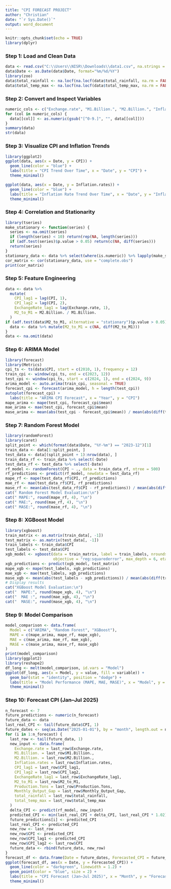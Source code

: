---
title: "CPI FORECAST PROJECT"
author: "Christian"
date: "`r Sys.Date()`"
output: word_document
---

```{r setup, include=FALSE}
knitr::opts_chunk$set(echo = TRUE)
library(dplyr)
```

### Step 1: Load and Clean Data

```{r}
data <- read.csv("C:\\Users\\NISR\\Downloads\\data1.csv", na.strings = ".")
data$Date <- as.Date(data$Date, format="%m/%d/%Y")
library(zoo)
data$total_rainfall <- na.locf(na.locf(data$total_rainfall, na.rm = FALSE), fromLast = TRUE)
data$total_temp_max <- na.locf(na.locf(data$total_temp_max, na.rm = FALSE), fromLast = TRUE)
```

### Step 2: Convert and Inspect Variables

```{r}
numeric_cols <- c("Exchange.rate", "M1.Billion.", "M2.Billion.", "Inflation.rates")
for (col in numeric_cols) {
  data[[col]] <- as.numeric(gsub("[^0-9.]", "", data[[col]]))
}
summary(data)
str(data)
```

### Step 3: Visualize CPI and Inflation Trends

```{r}
library(ggplot2)
ggplot(data, aes(x = Date, y = CPI)) +
  geom_line(color = "blue") +
  labs(title = "CPI Trend Over Time", x = "Date", y = "CPI") +
  theme_minimal()

ggplot(data, aes(x = Date, y = Inflation.rates)) +
  geom_line(color = "blue") +
  labs(title = "Inflation Rate Trend Over Time", x = "Date", y = "Inflation Rate") +
  theme_minimal()
```

### Step 4: Correlation and Stationarity

```{r}
library(tseries)
make_stationary <- function(series) {
  series <- na.omit(series)
  if (length(series) < 10) return(rep(NA, length(series)))
  if (adf.test(series)$p.value > 0.05) return(c(NA, diff(series)))
  return(series)
}
stationary_data <- data %>% select(where(is.numeric)) %>% lapply(make_stationary) %>% do.call(cbind, .) %>% na.omit()
cor_matrix <- cor(stationary_data, use = "complete.obs")
print(cor_matrix)
```

### Step 5: Feature Engineering

```{r}
data <- data %>%
  mutate(
    CPI_lag1 = lag(CPI, 1),
    CPI_lag2 = lag(CPI, 2),
    ExchangeRate_lag1 = lag(Exchange.rate, 1),
    M2_to_M1 = M2.Billion. / M1.Billion.
  )
if (adf.test(data$M2_to_M1, alternative = "stationary")$p.value > 0.05) {
  data <- data %>% mutate(M2_to_M1 = c(NA, diff(M2_to_M1)))
}
data <- na.omit(data)
```

### Step 6: ARIMA Model

```{r}
library(forecast)
library(Metrics)
cpi_ts <- ts(data$CPI, start = c(2010, 1), frequency = 12)
train_cpi <- window(cpi_ts, end = c(2023, 12))
test_cpi <- window(cpi_ts, start = c(2024, 1), end = c(2024, 9))
arima_model <- auto.arima(train_cpi, seasonal = TRUE)
forecast_cpi <- forecast(arima_model, h = length(test_cpi))
autoplot(forecast_cpi) +
  labs(title = "ARIMA CPI Forecast", x = "Year", y = "CPI")
mape_arima <- mape(test_cpi, forecast_cpi$mean)
mae_arima <- mae(test_cpi, forecast_cpi$mean)
mase_arima <- mean(abs(test_cpi - forecast_cpi$mean)) / mean(abs(diff(train_cpi)))
```

### Step 7: Random Forest Model

```{r}
library(randomForest)
library(caret)
split_point <- which(format(data$Date, "%Y-%m") == "2023-12")[1]
train_data <- data[1:split_point, ]
test_data <- data[(split_point + 1):nrow(data), ]
train_data_rf <- train_data %>% select(-Date)
test_data_rf <- test_data %>% select(-Date)
rf_model <- randomForest(CPI ~ ., data = train_data_rf, ntree = 500)
rf_predictions <- predict(rf_model, newdata = test_data_rf)
mape_rf <- mape(test_data_rf$CPI, rf_predictions)
mae_rf <- mae(test_data_rf$CPI, rf_predictions)
mase_rf <- mean(abs(test_data_rf$CPI - rf_predictions)) / mean(abs(diff(train_data_rf$CPI)))
cat(" Random Forest Model Evaluation:\n")
cat(" MAPE:", round(mape_rf, 4), "\n")
cat(" MAE:", round(mae_rf, 4), "\n")
cat(" MASE:", round(mase_rf, 4), "\n")
```

### Step 8: XGBoost Model

```{r}
library(xgboost)
train_matrix <- as.matrix(train_data[, -1])
test_matrix <- as.matrix(test_data[, -1])
train_labels <- train_data$CPI
test_labels <- test_data$CPI
xgb_model <- xgboost(data = train_matrix, label = train_labels, nrounds = 100,
                     objective = "reg:squarederror", max_depth = 6, eta = 0.1, verbose = 0)
xgb_predictions <- predict(xgb_model, test_matrix)
mape_xgb <- mape(test_labels, xgb_predictions)
mae_xgb <- mae(test_labels, xgb_predictions)
mase_xgb <- mean(abs(test_labels - xgb_predictions)) / mean(abs(diff(train_labels)))
# Display results
cat("XGBoost Model Evaluation:\n")
cat("  MAPE:", round(mape_xgb, 4), "\n")
cat("  MAE :", round(mae_xgb, 4), "\n")
cat("  MASE:", round(mase_xgb, 4), "\n")
```

### Step 9: Model Comparison

```{r}
model_comparison <- data.frame(
  Model = c("ARIMA", "Random Forest", "XGBoost"),
  MAPE = c(mape_arima, mape_rf, mape_xgb),
  MAE = c(mae_arima, mae_rf, mae_xgb),
  MASE = c(mase_arima, mase_rf, mase_xgb)
)
print(model_comparison)
library(ggplot2)
library(reshape2)
df_long <- melt(model_comparison, id.vars = "Model")
ggplot(df_long, aes(x = Model, y = value, fill = variable)) +
  geom_bar(stat = "identity", position = "dodge") +
  labs(title = "Model Performance (MAPE, MAE, MASE)", x = "Model", y = "Metric Value") +
  theme_minimal()
```

### Step 10: Forecast CPI (Jan–Jul 2025)

```{r}
n_forecast <- 7
future_predictions <- numeric(n_forecast)
future_data <- data
last_real_CPI <- tail(future_data$CPI, 1)
future_dates <- seq(as.Date("2025-01-01"), by = "month", length.out = n_forecast)
for (i in 1:n_forecast) {
  last_row <- tail(future_data, 1)
  new_input <- data.frame(
    Exchange.rate = last_row$Exchange.rate,
    M1.Billion. = last_row$M1.Billion.,
    M2.Billion. = last_row$M2.Billion.,
    Inflation.rates = last_row$Inflation.rates,
    CPI_lag1 = last_row$CPI_lag1,
    CPI_lag2 = last_row$CPI_lag2,
    ExchangeRate_lag1 = last_row$ExchangeRate_lag1,
    M2_to_M1 = last_row$M2_to_M1,
    Production.Tons = last_row$Production.Tons,
    Monthly_Output_Gap = last_row$Monthly_Output_Gap,
    total_rainfall = last_row$total_rainfall,
    total_temp_max = last_row$total_temp_max
  )
  delta_CPI <- predict(rf_model, new_input)
  predicted_CPI <- min(last_real_CPI + delta_CPI, last_real_CPI * 1.02)
  future_predictions[i] <- predicted_CPI
  last_real_CPI <- predicted_CPI
  new_row <- last_row
  new_row$CPI <- predicted_CPI
  new_row$CPI_lag1 <- predicted_CPI
  new_row$CPI_lag2 <- last_row$CPI
  future_data <- rbind(future_data, new_row)
}
forecast_df <- data.frame(Date = future_dates, Forecasted_CPI = future_predictions)
ggplot(forecast_df, aes(x = Date, y = Forecasted_CPI)) +
  geom_line(color = "darkgreen", linewidth = 1.2) +
  geom_point(color = "blue", size = 2) +
  labs(title = "CPI Forecast (Jan–Jul 2025)", x = "Month", y = "Forecasted CPI") +
  theme_minimal()
```
